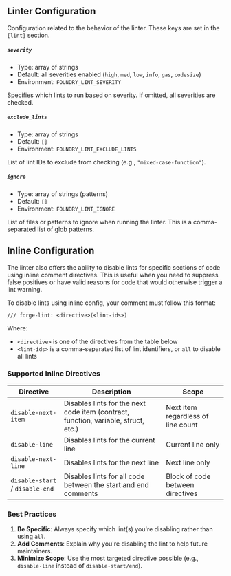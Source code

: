 ## Linter Configuration

Configuration related to the behavior of the linter. These keys are set in the `[lint]` section.

##### `severity`

- Type: array of strings
- Default: all severities enabled (`high`, `med`, `low`, `info`, `gas`, `codesize`)
- Environment: `FOUNDRY_LINT_SEVERITY`

Specifies which lints to run based on severity. If omitted, all severities are checked.

##### `exclude_lints`

- Type: array of strings
- Default: `[]`
- Environment: `FOUNDRY_LINT_EXCLUDE_LINTS`

List of lint IDs to exclude from checking (e.g., `"mixed-case-function"`).

##### `ignore`

- Type: array of strings (patterns)
- Default: `[]`
- Environment: `FOUNDRY_LINT_IGNORE`

List of files or patterns to ignore when running the linter. This is a comma-separated list of glob patterns.

## Inline Configuration

The linter also offers the ability to disable lints for specific sections of code using inline comment directives.
This is useful when you need to suppress false positives or have valid reasons for code that would otherwise trigger a lint warning.

To disable lints using inline config, your comment must follow this format:

```
/// forge-lint: <directive>(<lint-ids>)
```

Where:

- `<directive>` is one of the directives from the table below
- `<lint-ids>` is a comma-separated list of lint identifiers, or `all` to disable all lints

### Supported Inline Directives

| Directive                       | Description                                                                        | Scope                              |
| ------------------------------- | ---------------------------------------------------------------------------------- | ---------------------------------- |
| `disable-next-item`             | Disables lints for the next code item (contract, function, variable, struct, etc.) | Next item regardless of line count |
| `disable-line`                  | Disables lints for the current line                                                | Current line only                  |
| `disable-next-line`             | Disables lints for the next line                                                   | Next line only                     |
| `disable-start` / `disable-end` | Disables lints for all code between the start and end comments                     | Block of code between directives   |

### Best Practices

1. **Be Specific**: Always specify which lint(s) you're disabling rather than using `all`.
2. **Add Comments**: Explain why you're disabling the lint to help future maintainers.
3. **Minimize Scope**: Use the most targeted directive possible (e.g., `disable-line` instead of `disable-start/end`).
